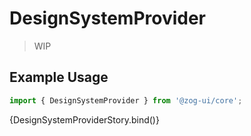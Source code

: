 
<Meta
  title="Components/Providers/DesignSystemProvider"
  component={[DesignSystemProvider]}
  argTypes={{}}
/>


# DesignSystemProvider

> WIP

## Example Usage

```jsx
import { DesignSystemProvider } from '@zog-ui/core';
```

<Canvas columns={2} withSource="close">
  <Story name="DesignSystemProvider">{DesignSystemProviderStory.bind()}</Story>
</Canvas>

<ArgsTable of={DesignSystemProvider} />
